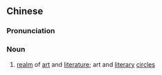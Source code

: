 {{also|艺苑}}
==Chinese==
{{zh-forms|s=艺苑}}

===Pronunciation===
{{zh-pron
|m=yìyuàn
|c=ngai6 jyun2
|mn=qz,xm,zz:gē-oán
|cat=n
}}

===Noun===
{{zh-noun}}

# [[realm]] of [[art]] and [[literature]]; art and [[literary]] [[circle]]s